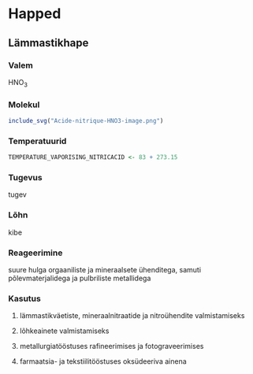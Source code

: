 # Happed

## Lämmastikhape

### Valem

HNO~3~

### Molekul

```r
include_svg("Acide-nitrique-HNO3-image.png")
```

### Temperatuurid

```r
TEMPERATURE_VAPORISING_NITRICACID <- 83 + 273.15
```

### Tugevus

tugev

### Lõhn

kibe

### Reageerimine

suure hulga orgaaniliste ja mineraalsete ühenditega, samuti põlevmaterjalidega ja pulbriliste metallidega

### Kasutus

1. lämmastikväetiste, mineraalnitraatide ja nitroühendite valmistamiseks

2. lõhkeainete valmistamiseks

3. metallurgiatööstuses rafineerimises ja fotograveerimises

4. farmaatsia- ja tekstiilitööstuses oksüdeeriva ainena
